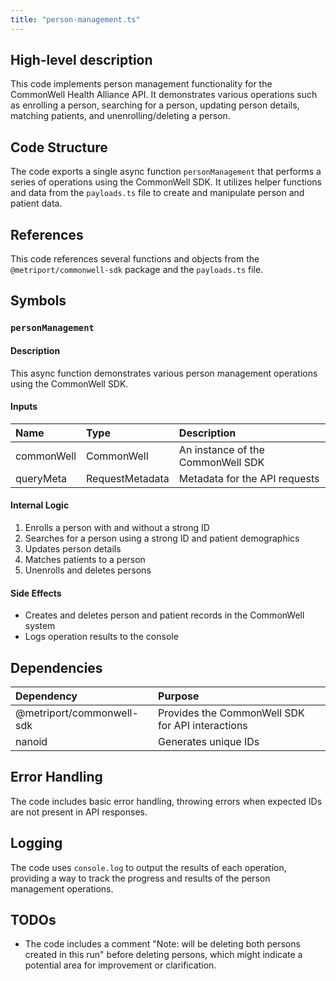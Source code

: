```yaml
---
title: "person-management.ts"
---
```


## High-level description
This code implements person management functionality for the CommonWell Health Alliance API. It demonstrates various operations such as enrolling a person, searching for a person, updating person details, matching patients, and unenrolling/deleting a person.

## Code Structure
The code exports a single async function `personManagement` that performs a series of operations using the CommonWell SDK. It utilizes helper functions and data from the `payloads.ts` file to create and manipulate person and patient data.

## References
This code references several functions and objects from the `@metriport/commonwell-sdk` package and the `payloads.ts` file.

## Symbols

### `personManagement`
#### Description
This async function demonstrates various person management operations using the CommonWell SDK.

#### Inputs
| Name | Type | Description |
|:-----|:-----|:------------|
| commonWell | CommonWell | An instance of the CommonWell SDK |
| queryMeta | RequestMetadata | Metadata for the API requests |

#### Internal Logic
1. Enrolls a person with and without a strong ID
2. Searches for a person using a strong ID and patient demographics
3. Updates person details
4. Matches patients to a person
5. Unenrolls and deletes persons

#### Side Effects
- Creates and deletes person and patient records in the CommonWell system
- Logs operation results to the console

## Dependencies
| Dependency | Purpose |
|:-----------|:--------|
| @metriport/commonwell-sdk | Provides the CommonWell SDK for API interactions |
| nanoid | Generates unique IDs |

## Error Handling
The code includes basic error handling, throwing errors when expected IDs are not present in API responses.

## Logging
The code uses `console.log` to output the results of each operation, providing a way to track the progress and results of the person management operations.

## TODOs
- The code includes a comment "Note: will be deleting both persons created in this run" before deleting persons, which might indicate a potential area for improvement or clarification.